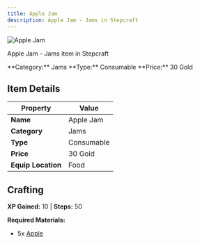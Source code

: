 ```yaml
---
title: Apple Jam
description: Apple Jam - Jams in Stepcraft
---
```


<div className="flex items-start gap-6 mb-8">
  <div className="flex-shrink-0">
    <img src="/assets/resources/foraging/apple_jam.png" alt="Apple Jam" className="w-24 h-24 border rounded-lg" />
  </div>
  <div className="flex-1">
    <div className="space-y-2">
      <p className="text-lg text-muted-foreground">Apple Jam - Jams item in Stepcraft</p>
      <div className="flex flex-wrap gap-4 text-sm">
        <span className="px-2 py-1 bg-blue-100 dark:bg-blue-900 rounded-md">
          **Category:** Jams
        </span>
        <span className="px-2 py-1 bg-green-100 dark:bg-green-900 rounded-md">
          **Type:** Consumable
        </span>
        <span className="px-2 py-1 bg-yellow-100 dark:bg-yellow-900 rounded-md">
          **Price:** 30 Gold
        </span>
      </div>
    </div>
  </div>
</div>

## Item Details

| Property | Value |
|----------|-------|
| **Name** | Apple Jam |
| **Category** | Jams |
| **Type** | Consumable |
| **Price** | 30 Gold |
| **Equip Location** | Food |

## Crafting

**XP Gained:** 10 | **Steps:** 50

**Required Materials:**
- 5x [Apple](/docs/resources/individual/apple)